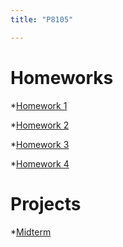 ```yaml
---
title: "P8105"

---
```



# Homeworks
*[Homework 1](https://github.com/biorabbit/p8105_hw1_zj2357/blob/main/p8105_hw1_zj2357.md)

*[Homework 2](https://github.com/biorabbit/p8105_hw2_zj237/blob/main/p8105_hw2_zj2357.md)

*[Homework 3](https://github.com/biorabbit/p8105_hw3_zj237/blob/main/p8105_hw3_zj237.md)

*[Homework 4](homeworks/p8105/p8105_hw4_zj2357.html)

# Projects
*[Midterm](https://github.com/biorabbit/p8105_mtp_zj2357/blob/main/p8105_mtp_zj2357.md)
